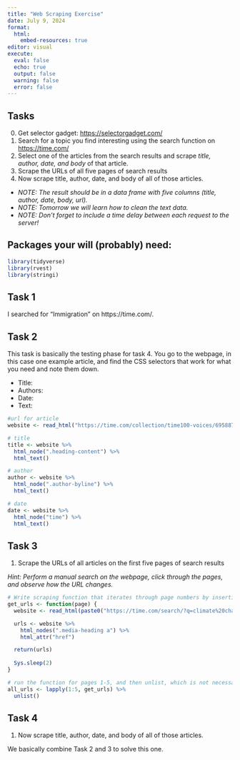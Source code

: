 ```yaml
---
title: "Web Scraping Exercise"
date: July 9, 2024
format: 
  html:
    embed-resources: true
editor: visual
execute: 
  eval: false
  echo: true
  output: false
  warning: false
  error: false
---
```


## Tasks

0.  Get selector gadget: <https://selectorgadget.com/>
1.  Search for a topic you find interesting using the search function on <https://time.com/>
2.  Select one of the articles from the search results and scrape *title, author, date, and body* of that article.
3.  Scrape the URLs of all five pages of search results
4.  Now scrape title, author, date, and body of all of those articles.

-   *NOTE: The result should be in a data frame with five columns (title, author, date, body, url).*
-   *NOTE: Tomorrow we will learn how to clean the text data.*
-   *NOTE: Don't forget to include a time delay between each request to the server!*

## Packages your will (probably) need:

```r
library(tidyverse)
library(rvest)
library(stringi)
```

## Task 1

I searched for "Immigration" on https://time.com/.

## Task 2

This task is basically the testing phase for task 4. You go to the webpage, in this case one example article, and find the CSS selectors that work for what you need and note them down.

-   Title:
-   Authors:
-   Date:
-   Text:

```r

#url for article
website <- read_html("https://time.com/collection/time100-voices/6958871/julio-torres-problemista-immigration-essay/")

# title 
title <- website %>%
  html_node(".heading-content") %>%
  html_text()

# author 
author <- website %>%
  html_node(".author-byline") %>%
  html_text()

# date
date <- website %>%
  html_node("time") %>%
  html_text()

```

## Task 3

1.  Scrape the URLs of all articles on the first five pages of search results

*Hint: Perform a manual search on the webpage, click through the pages, and observe how the URL changes.*

```r

# Write scraping function that iterates through page numbers by inserting them into the URL
get_urls <- function(page) {
  website <- read_html(paste0("https://time.com/search/?q=climate%20change&page=", page))

  urls <- website %>%
    html_nodes(".media-heading a") %>%
    html_attr("href")

  return(urls)
  
  Sys.sleep(2)
}

# run the function for pages 1-5, and then unlist, which is not necessary, but I prefer to have the result as one string vector.
all_urls <- lapply(1:5, get_urls) %>%
  unlist()
```

## Task 4

1.  Now scrape title, author, date, and body of all of those articles.

We basically combine Task 2 and 3 to solve this one.

```r



```
